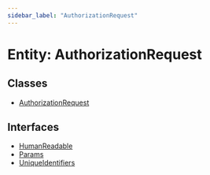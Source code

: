 ```yaml
---
sidebar_label: "AuthorizationRequest"
---
```


# Entity: AuthorizationRequest

## Classes

- [AuthorizationRequest](classes/AuthorizationRequest.mdx)

## Interfaces

- [HumanReadable](interfaces/HumanReadable.mdx)
- [Params](interfaces/Params.mdx)
- [UniqueIdentifiers](interfaces/UniqueIdentifiers.mdx)
